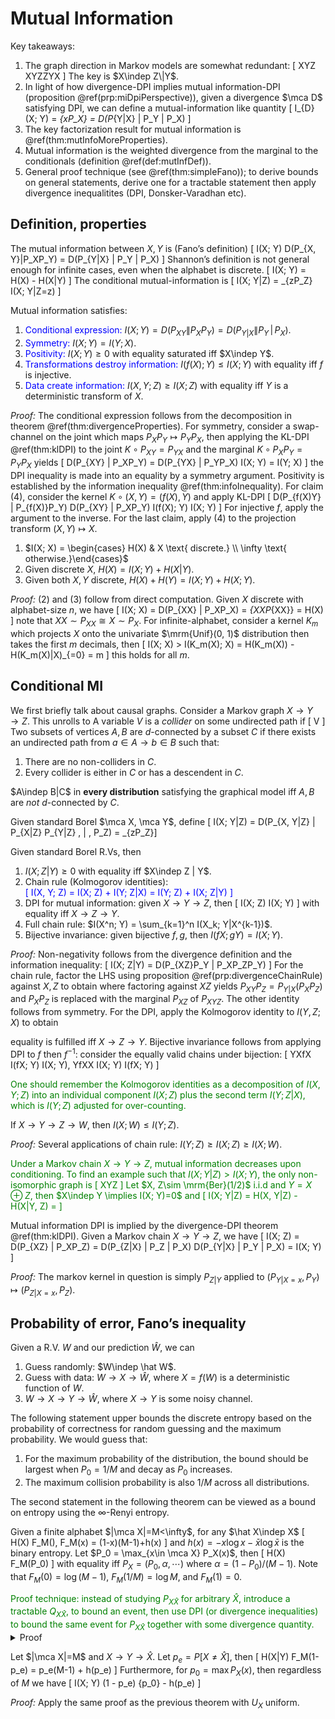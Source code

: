 # Mutual Information

Key takeaways: 

1. The graph direction in Markov models are somewhat redundant: 
\[ 
    X\to Y\to Z \iff X\leftarrow Y\to Z\iff Z\to Y\to X
\] 
The key is $X\indep Z\|Y$. 
2. In light of how divergence-DPI implies mutual information-DPI 
    (proposition \@ref(prp:miDpiPerspective)), given a divergence $\mca D$
    satisfying DPI, we can define a mutual-information like quantity 
    \[ 
        I_{\mca D}(X; Y) 
        = \Exp_{x\sim P_X} \left[\mca D(P_{Y|X=x} \| P_Y)\right] 
        = D(P_{Y|X} \| P_Y | P_X)
    \] 
3. The key factorization result for mutual 
    information is \@ref(thm:mutInfoMoreProperties). 
4. Mutual information is the weighted divergence from the marginal 
    to the conditionals (definition \@ref(def:mutInfDef)). 
5. General proof technique (see \@ref(thm:simpleFano)); 
    to derive bounds on general statements, derive one for 
    a tractable statement then apply divergence inequalitites 
    (DPI, Donsker-Varadhan etc). 


## Definition, properties {-}
:::{.definition #mutInfDef name="Mutual information"}
The mutual information between $X, Y$ is (Fano's definition)
\[ 
    I(X; Y) \equiv D(P_{X, Y}\|P_XP_Y) = D(P_{Y|X} \| P_Y | P_X)
\] 
Shannon's definition is not general enough for infinite cases, 
even when the alphabet is discrete. 
\[ 
    I(X; Y) = H(X) - H(X|Y)
\] 
The conditional mutual-information is 
\[ 
    I(X; Y|Z) = \Exp_{z\in P_Z} I(X; Y|Z=z)
\] 
:::

:::{.theorem #mutualInfoProperties name="properties of mutual information"}
Mutual information satisfies: 

1. <span style="color:blue">Conditional expression:</span>
    $I(X; Y) = D(P_{XY}\|P_XP_Y) = D(P_{Y|X} \| P_Y\,|\, P_X)$. 
2. <span style="color:blue">Symmetry:</span> $I(X; Y) = I(Y; X)$. 
3. <span style="color:blue">Positivity:</span> $I(X; Y)\geq 0$ with equality 
    saturated iff $X\indep Y$. 
4. <span style="color:blue">Transformations destroy information:</span>
    $I(f(X); Y) \leq I(X; Y)$ with equality iff $f$ is injective. 
5. <span style="color:blue">Data create information:</span> 
    $I(X, Y; Z) \geq I(X; Z)$ with equality iff $Y$ is a deterministic 
    transform of $X$. 
:::
_Proof:_ The conditional expression follows from the decomposition in 
theorem \@ref(thm:divergenceProperties). For symmetry, consider 
a swap-channel on the joint which maps $P_XP_Y\mapsto P_YP_X$, then 
applying the KL-DPI \@ref(thm:klDPI) to the joint $K\circ P_{XY} = P_{YX}$ 
and the marginal $K\circ P_XP_Y = P_YP_X$ yields 
\[ 
    D(P_{XY} \| P_XP_Y) = D(P_{YX} \| P_YP_X) \iff I(X; Y) = I(Y; X)
\] 
the DPI inequality is made into an equality by a symmetry argument. 
Positivity is established by the information inequality \@ref(thm:infoInequality). 
For claim (4), consider the kernel $K\circ (X, Y) = (f(X), Y)$ and apply KL-DPI 
\[ 
    D(P_{f(X)Y} \| P_{f(X)}P_Y) \leq D(P_{XY} \| P_XP_Y) 
    \iff I(f(X); Y) \leq I(X; Y)
\] 
For injective $f$, apply the argument to the inverse. For the last claim, 
apply (4) to the projection transform $(X, Y)\mapsto X$. 


:::{.proposition name="Mutual information and entropy"}

1. $I(X; X) = \begin{cases} H(X) & X \text{ discrete.} \\ 
    \infty \text{ otherwise.}\end{cases}$ 
2. Given discrete $X$, $H(X) = I(X; Y) + H(X|Y)$. 
3. Given both $X, Y$ discrete, $H(X)+H(Y) = I(X; Y) + H(X; Y)$. 
:::
_Proof:_ (2) and (3) follow from direct computation. 
Given $X$ discrete with alphabet-size $n$, we have 
\[ 
    I(X; X) = D(P_{XX} \| P_XP_X) 
    = \Exp_{XX\sim P_{XX}} \log \df{P_X(X)}{P_X(X)^2} = H(X)
\] 
note that $XX\sim P_{XX}\cong X\sim P_X$. For infinite-alphabet, 
consider a kernel $K_m$ which projects $X$ onto the univariate $\mrm{Unif}(0, 1)$ 
distribution then takes the first $m$ decimals, then 
\[ 
    I(X; X) > I(K_m(X); X) = H(K_m(X)) - H(K_m(X)|X)_{=0} = m\log 2
\] 
this holds for all $m$. 

## Conditional MI {-}

We first briefly talk about 
causal graphs. 
Consider a Markov graph $X\to Y\to Z$. This unrolls to 
\begin{align} 
    X\to Y\to Z
    &\iff P_{X, Y, Z} = P_{Z|Y}P_{Y|X}P_X \\ 
    &\iff P_{X, Z}|Y = P_{X|Y} P_{Z|Y} \iff X\indep Z | Y \\ 
    &\iff P_{X, Y, Z} = P_{X, Z|Y} P_Y = P_{X|Y} P_{Z|Y} P_Y \\ 
    &\iff X\leftarrow Y \rightarrow Z \\ 
    &\iff Z\rightarrow Y\rightarrow X 
\end{align}
A variable $V$ is a _collider_ on some undirected path if 
\[ 
    \cdots \to V \leftarrow \cdots 
\] 
Two subsets of vertices $A, B$ are $d$-connected by 
a subset $C$ if there exists an undirected path 
from $a\in A\to b\in B$ such that: 

1. There are no non-colliders in $C$. 
2. Every collider is either in $C$ or has a descendent in $C$. 

$A\indep B|C$ in **every distribution** satisfying 
the graphical model iff $A, B$ are _not_ $d$-connected by $C$. 

:::{.definition name="conditional mutual information"}
Given standard Borel $\mca X, \mca Y$, define 
\[ 
    I(X; Y|Z) = D(P_{X, Y|Z} \| P_{X|Z} P_{Y|Z} \, | \, P_Z) 
    = \Exp_{z\sim P_Z}\left[I(X; Y|Z=z)\right]
\] 
:::

:::{.theorem #mutInfoMoreProperties name="more properties of mutual information"}
Given standard Borel R.Vs, then 

1. $I(X; Z|Y)\geq 0$ with equality iff $X\indep Z | Y$. 
2. Chain rule (Kolmogorov identities): 
    <div style="color:blue">  
    \[ 
        I(X, Y; Z) = I(X; Z) + I(Y; Z|X) = I(Y; Z) + I(X; Z|Y)
    \] 
    </div>
3.  DPI for mutual information: given $X\to Y\to Z$, then 
    \[ 
        I(X; Z) \leq I(X; Y)
    \] 
    with equality iff $X\to Z\to Y$. 
4. Full chain rule: $I(X^n; Y) = \sum_{k=1}^n I(X_k; Y|X^{k-1})$. 
5. Bijective invariance: given bijective $f, g$, then $I(fX; gY) = I(X; Y)$. 
:::
_Proof:_ 
Non-negativity follows from the divergence definition 
and the information inequality: 
\[ 
    I(X; Z|Y) 
    = D(P_{XZ}P_Y \| P_XP_ZP_Y) \geq 0 
\] 
For the chain rule, factor the LHS using proposition \@ref(prp:divergenceChainRule)
against $X, Z$ to obtain 
\begin{align}
    I(X, Y; Z) 
    &= D(P_{XYZ} \| P_{XY}P_Z) 
    = D(P_{XZ} \| P_XP_Z) + 
    D(P_{XYZ} \| P_{Y|X} P_{XZ}) \\ 
    &= I(X; Z) + D(P_{YZ|X} P_X \| P_{Y|X} P_{Z|X} P_X)
    = I(X; Z) + I(Y; Z |X)
\end{align}
where factoring against $XZ$ yields 
$P_{XY}P_Z = P_{Y|X}(P_XP_Z)$ and $P_XP_Z$ is replaced with the marginal 
$P_{XZ}$ of $P_{XYZ}$. The other identity follows from symmetry. 
For the DPI, apply the Kolmogorov identity to $I(Y, Z;X)$ to obtain 
\begin{aligned}
    I(Y, Z ; X)
    &= I(Y; X) + I(Z; X | Y)_{=0} \\ 
    &= I(Z; X) + I(Y; X | Z) 
\end{aligned}
equality is fulfilled iff $X\to Z\to Y$. 
Bijective invariance follows from applying DPI to $f$ then $f^{-1}$: 
consider the equally valid chains under bijection: 
\[ 
    Y\to X\to fX \implies I(fX; Y) \leq I(X; Y), \quad 
    Y\to fX\to X \implies I(X; Y) \leq I(fX; Y)
\] 


<div style="color:green">
:::{.remark name="mutual information chain rule"}
One should remember the Kolmogorov identities as a decomposition 
of $I(X, Y; Z)$ into an individual component $I(X; Z)$ plus 
the second term $I(Y; Z|X)$, which is $I(Y; Z)$ adjusted for over-counting. 
:::
</div>

:::{.corollary}
If $X\to Y\to Z\to W$, then $I(X; W) \leq I(Y; Z)$. 
:::
_Proof:_ Several applications of chain rule: 
$I(Y; Z) \geq I(X; Z) \geq I(X; W)$. 

<div style="color:green">
:::{.remark name="incomparable mutual information under conditioning"}
Under a Markov chain $X\to Y\to Z$, mutual information decreases 
upon conditioning. To find an example such that $I(X; Y|Z) > I(X; Y)$, 
the only non-isomorphic graph is 
\[ 
    X\to Y\leftarrow Z 
\] 
Let $X, Z\sim \mrm{Ber}(1/2)$ i.i.d and $Y=X\oplus Z$, then 
$X\indep Y \implies I(X; Y)=0$ and 
\[ 
    I(X; Y|Z) = H(X, Y|Z) - H(X|Y, Z) = \log 2
\] 
:::
</div>

:::{.proposition #miDpiPerspective name="alternate proof of mutual information DPI"}
Mutual information DPI is implied by the divergence-DPI 
theorem \@ref(thm:klDPI). Given a Markov chain $X\to Y\to Z$, we have 
\[ 
    I(X; Z) = D(P_{XZ} \| P_XP_Z) 
    = D(P_{Z|X} \| P_Z | P_X) \leq D(P_{Y|X} \| P_Y | P_X)
    = I(X; Y)
\] 
:::
_Proof:_ The markov kernel in question is simply $P_{Z|Y}$ applied to 
$(P_{Y|X=x}, P_Y) \mapsto (P_{Z|X=x}, P_Z)$. 


## Probability of error, Fano's inequality {-}
Given a R.V. $W$ and our prediction $\hat W$, we can 

1. Guess randomly: $W\indep \hat W$. 
2. Guess with data: $W\to X\to \hat W$, 
    where $X=f(W)$ is a deterministic function of $W$. 
3. $W\to X\to Y\to \hat W$, where $X\to Y$ is some noisy channel. 

The following statement upper bounds the discrete entropy 
based on the probability of correctness for random guessing 
and the maximum probability. We would guess that: 

1. For the maximum probability of the distribution, the bound 
    should be largest when $P_0 = 1/M$ and decay as $P_0$ increases. 
2. The maximum collision probability is also $1/M$ across all distributions. 

The second statement in the following theorem can be viewed 
as a bound on entropy using the $\infty$-Renyi entropy. 

:::{.theorem #simpleFano name="entropy bound using independent guess"}
Given a finite alphabet $|\mca X|=M<\infty$, for any $\hat X\indep X$ 
\[ 
    H(X) \leq F_M(\Pr[X=\hat X]), \quad F_M(x) = (1-x)\log(M-1)+h(x)
\] 
and $h(x)=-x\log x - \bar x \log \bar x$ is the binary entropy. 
Let $P_0 = \max_{x\in \mca X} P_X(x)$, then 
\[ 
    H(X) \leq F_M(P_0) 
\] 
with equality iff $P_X=(P_0, \alpha, \cdots)$ where $\alpha=(1-P_0)/(M-1)$. 
Note that $F_M(0)=\log(M-1)$, $F_M(1/M)=\log M$, and $F_M(1)=0$. 
:::

<span style="color:green">
Proof technique: instead of studying $P_{X\hat X}$ for 
arbitrary $\hat X$, introduce a tractable $Q_{X\hat X}$, 
to bound an event, then use DPI (or divergence inequalities) 
to bound the same event for $P_{X\hat X}$ together with some 
divergence quantity.  
</span>
<details>
<summary>Proof</summary>
For the first inequality, 
consider $Q_{X\hat X} = U_XP_{\hat X}$ with $U_X$ uniform, then 
$Q[X=\hat X]=1/M$; let $P[X=\hat X]=p$, the applying divergence 
DPI to $(X, \hat X)\mapsto 1[X=\hat X]$ yields 
\begin{align}
    D(P_{X\hat X} \| Q_{X\hat X}) 
    &= \Exp_{X, \hat X\sim P} \log M \df{P(x)^2}{P(x)}
    = \log M - H(P_X) \\ 
    &\geq d(p\|1/M) = p \log pM + \bar p \log \df{M \bar p}{M-1} \\ 
    &= -h(p) + p\log M + (1-p) \log M - \bar p\log(M-1) \\ 
    &= -h(p) + \log M + \bar p \log(M-1) \\ 
    H(P_X)&\leq h(p) + \bar p \log(M-1)
\end{align}
To prove the second claim, choose $\hat X$ to be the mode of $X$. 
</details>

:::{.theorem #fanoInequality name="Fano's inequality"}
Let $|\mca X|=M$ and $X\to Y\to \hat X$. 
Let $p_e = P[X\neq \hat X]$, then 
\[ 
    H(X|Y) \leq F_M(1-p_e) = p_e\log(M-1) + h(p_e)
\] 
Furthermore, for $p_0 = \max P_X(x)$, then regardless of $M$ we have 
\[ 
    I(X; Y) \geq (1 - p_e) \log \df 1 {p_0} - h(p_e)
\] 
:::
_Proof:_ Apply the same proof as the previous theorem with $U_X$ uniform. 